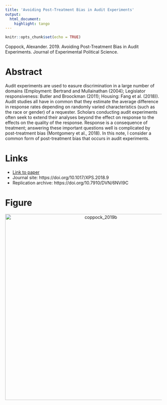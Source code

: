 ```yaml
---
title: 'Avoiding Post-Treatment Bias in Audit Experiments'
output:
  html_document:
    highlight: tango
---
```


```r
knitr::opts_chunk$set(echo = TRUE)
```

Coppock, Alexander. 2019. Avoiding Post-Treatment Bias in Audit Experiments. Journal of Experimental Political Science.

# Abstract
Audit experiments are used to easure discrimination in a large number of domains (Employment: Bertrand and Mullainathan (2004); Legislator responsiveness: Butler and Broockman (2011); Housing: Fang et al. (2018)). Audit studies all have in common that they estimate the average difference in response rates depending on randomly varied characteristics (such as the race or gender) of a requester. Scholars conducting audit experiments often seek to extend their analyses beyond the effect on response to the effects on the quality of the response. Response is a consequence of treatment; answering these important questions well is complicated by post-treatment bias (Montgomery et al., 2018). In this note, I consider a common form of post-treatment bias that occurs in audit experiments.

# Links
 - <a href='coppock_2019b.pdf'>Link to paper</a>
 - Journal site: https://doi.org/10.1017/XPS.2018.9 
 - Replication archive: https://doi.org/10.7910/DVN/6NVI9C 



# Figure
<center><img src="display_figures/coppock_2019b_display.png" alt="coppock_2019b" width="600"></center>